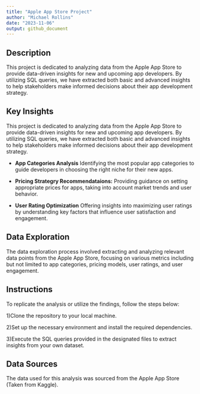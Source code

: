 ```yaml
---
title: "Apple App Store Project"
author: "Michael Rollins"
date: "2023-11-06"
output: github_document
---
```


## **Description**


This project is dedicated to analyzing data from the Apple App Store to provide data-driven insights for new and upcoming app developers. By utilizing SQL queries, we have extracted both basic and advanced insights to help stakeholders make informed decisions about their app development strategy.

## **Key Insights**
This project is dedicated to analyzing data from the Apple App Store to provide data-driven insights for new and upcoming app developers. By utilizing SQL queries, we have extracted both basic and advanced insights to help stakeholders make informed decisions about their app development strategy.

* **App Categories Analysis** Identifying the most popular app categories to guide developers in choosing the right niche for their new apps.

* **Pricing Strategry Recommendataions:** Providing guidance on setting appropriate prices for apps, taking into account market trends and user behavior.

* **User Rating Optimization** Offering insights into maximizing user ratings by understanding key factors that influence user satisfaction and engagement.


## **Data Exploration**

The data exploration process involved extracting and analyzing relevant data points from the Apple App Store, focusing on various metrics including but not limited to app categories, pricing models, user ratings, and user engagement.

## **Instructions**

To replicate the analysis or utilize the findings, follow the steps below:

1)Clone the repository to your local machine.

2)Set up the necessary environment and install the required dependencies.

3)Execute the SQL queries provided in the designated files to extract insights from your own dataset.

## **Data Sources**

The data used for this analysis was sourced from the Apple App Store (Taken from Kaggle).